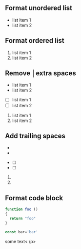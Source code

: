 ## Format unordered list ##

* list item 1
* list item 2


## Format ordered list ##

1) list item 1
2) list item 2


## Remove │extra spaces ##

-  list item 1
-  list item 2

-  [ ] list item 1
-  [ ] list item 2

1.  list item 1
2.  list item 2


## Add trailing spaces ##

-
- 

-  [ ]
-  [ ] 

1.
2. 

## Format code block ##

```javascript
function foo ()
{
  return "foo"
}

const bar='bar'
```

<div>
<p
>some text<
/p>
</div>